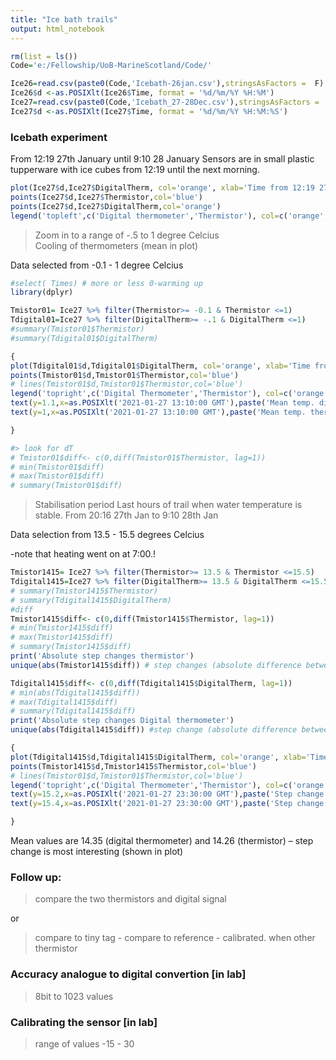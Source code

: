 ```yaml
---
title: "Ice bath trails"
output: html_notebook
---
```


```r
rm(list = ls())
Code='e:/Fellowship/UoB-MarineScotland/Code/'

Ice26=read.csv(paste0(Code,'Icebath-26jan.csv'),stringsAsFactors =  F)
Ice26$d <-as.POSIXlt(Ice26$Time, format = '%d/%m/%Y %H:%M')
Ice27=read.csv(paste0(Code,'Icebath_27-28Dec.csv'),stringsAsFactors =  F)
Ice27$d <-as.POSIXlt(Ice27$Time, format = '%d/%m/%Y %H:%M:%S')


```

### Icebath experiment
From 12:19 27th January until 9:10 28 January
Sensors are in small plastic tupperware with ice cubes from 12:19 until the next morning.

```r
plot(Ice27$d,Ice27$DigitalTherm, col='orange', xlab='Time from 12:19 27th Jan to 9:10 28th Jan', ylab='Temperature (degrees Celcius)')
points(Ice27$d,Ice27$Thermistor,col='blue')
points(Ice27$d,Ice27$DigitalTherm,col='orange')
legend('topleft',c('Digital thermometer','Thermistor'), col=c('orange','blue'),pch=1)
```
> Zoom in to a range of -.5 to 1 degree Celcius  
Cooling of thermometers (mean in plot)

Data selected from -0.1 - 1 degree Celcius

```r
#select( Times) # more or less 0-warming up
library(dplyr)

Tmistor01= Ice27 %>% filter(Thermistor>= -0.1 & Thermistor <=1)
Tdigital01=Ice27 %>% filter(DigitalTherm>= -.1 & DigitalTherm <=1)
#summary(Tmistor01$Thermistor)
#summary(Tdigital01$DigitalTherm)

{
plot(Tdigital01$d,Tdigital01$DigitalTherm, col='orange', xlab='Time from 12:19 to 16:45 on 27th Jan', ylab='Temperature (degrees Celcius)', ylim=c(-0.1,1.1))
points(Tmistor01$d,Tmistor01$Thermistor,col='blue')
# lines(Tmistor01$d,Tmistor01$Thermistor,col='blue')
legend('topright',c('Digital Thermometer','Thermistor'), col=c('orange','blue'),pch=1)
text(y=1.1,x=as.POSIXlt('2021-01-27 13:10:00 GMT'),paste('Mean temp. digital thermometer',round(mean(Tdigital01$DigitalTherm),3)))
text(y=1,x=as.POSIXlt('2021-01-27 13:10:00 GMT'),paste('Mean temp. thermistor',round(mean(Tmistor01$Thermistor),3)))

}

#> look for dT 
# Tmistor01$diff<- c(0,diff(Tmistor01$Thermistor, lag=1))
# min(Tmistor01$diff)
# max(Tmistor01$diff)
# summary(Tmistor01$diff)
```
> Stabilisation period
Last hours of trail when water temperature is stable.
From 20:16 27th Jan to 9:10 28th Jan

Data selection from 13.5 - 15.5 degrees Celcius

-note that heating went on at 7:00.!

```r

Tmistor1415= Ice27 %>% filter(Thermistor>= 13.5 & Thermistor <=15.5)
Tdigital1415=Ice27 %>% filter(DigitalTherm>= 13.5 & DigitalTherm <=15.5)
# summary(Tmistor1415$Thermistor)
# summary(Tdigital1415$DigitalTherm)
#diff
Tmistor1415$diff<- c(0,diff(Tmistor1415$Thermistor, lag=1))
# min(Tmistor1415$diff)
# max(Tmistor1415$diff)
# summary(Tmistor1415$diff)
print('Absolute step changes thermistor')
unique(abs(Tmistor1415$diff)) # step changes (absolute difference between measurements)

Tdigital1415$diff<- c(0,diff(Tdigital1415$DigitalTherm, lag=1))
# min(abs(Tdigital1415$diff))
# max(Tdigital1415$diff)
# summary(Tdigital1415$diff)
print('Absolute step changes Digital thermometer')
unique(abs(Tdigital1415$diff)) #step change (absolute difference between measurements)

{
plot(Tdigital1415$d,Tdigital1415$DigitalTherm, col='orange', xlab='Time from 20:16 27th Jan to 9:10 28th Jan', ylab='Temperature (degrees Celcius)', ylim=c(13.3,15.5),cex=0.5)
points(Tmistor1415$d,Tmistor1415$Thermistor,col='blue')
# lines(Tmistor01$d,Tmistor01$Thermistor,col='blue')
legend('topright',c('Digital Thermometer','Thermistor'), col=c('orange','blue'),pch=1)
text(y=15.2,x=as.POSIXlt('2021-01-27 23:30:00 GMT'),paste('Step change thermistor 0.02'))
text(y=15.4,x=as.POSIXlt('2021-01-27 23:30:00 GMT'),paste('Step change d.thermometer 0.06'))

}


```

Mean values are 14.35 (digital thermometer) and 14.26 (thermistor)
-- step change is most interesting (shown in plot)

### Follow up:
> compare the two thermistors and digital signal

or

> compare to tiny tag - compare to reference - calibrated.
when other thermistor

### Accuracy analogue to digital convertion [in lab]
> 8bit to 1023 values


### Calibrating the sensor [in lab]
> range of values -15 -  30

